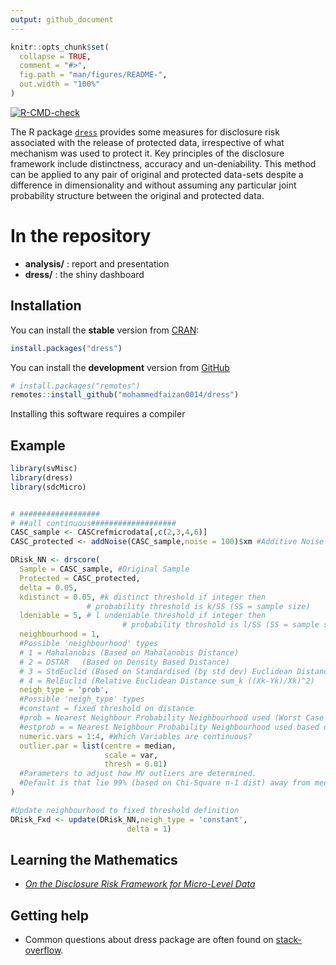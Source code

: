 ```yaml
---
output: github_document
---
```


<!-- README.md is generated from README.Rmd. Please edit that file -->

```r
knitr::opts_chunk$set(
  collapse = TRUE,
  comment = "#>",
  fig.path = "man/figures/README-",
  out.width = "100%"
)
```


<!-- badges: start -->
[![R-CMD-check](https://github.com/mohammedfaizan0014/dress/workflows/R-CMD-check/badge.svg)](https://github.com/mohammedfaizan0014/dress/actions)
<!-- badges: end -->

The R package [`dress`](https://mohammedfaizan0014.github.io/dress/index.html) provides some measures for disclosure risk associated with the release of protected data, irrespective of what mechanism was used to protect it. Key principles of the disclosure framework include distinctness, accuracy and un-deniability. This method can be applied to any pair of original and protected data-sets despite a difference in dimensionality and without assuming any particular joint probability structure between the original and protected data. 

# In the repository

- **analysis/** : report and presentation
- **dress/** : the shiny dashboard

## Installation

You can install the **stable** version from [CRAN](https://cran.r-project.org/package=dress):

```r
install.packages("dress")
```

You can install the **development** version from
[GitHub](https://github.com/mohammedfaizan0014/dress)

```r
# install.packages("remotes")
remotes::install_github("mohammedfaizan0014/dress")
```

Installing this software requires a compiler

## Example

```r

library(svMisc)
library(dress)
library(sdcMicro)


# ##################
# ##all continuous###################
CASC_sample <- CASCrefmicrodata[,c(2,3,4,6)]
CASC_protected <- addNoise(CASC_sample,noise = 100)$xm #Additive Noise protected

DRisk_NN <- drscore(
  Sample = CASC_sample, #Original Sample
  Protected = CASC_protected,
  delta = 0.05,
  kdistinct = 0.05, #k distinct threshold if integer then
                 # probability threshold is k/SS (SS = sample size)
  ldeniable = 5, # l undeniable threshold if integer then
                         # probability threshold is l/SS (SS = sample size)
  neighbourhood = 1,
  #Possible 'neighbourhood' types
  # 1 = Mahalanobis (Based on Mahalanobis Distance)
  # 2 = DSTAR   (Based on Density Based Distance)
  # 3 = StdEuclid (Based on Standardised (by std dev) Euclidean Distance)
  # 4 = RelEuclid (Relative Euclidean Distance sum_k ((Xk-Yk)/Xk)^2)
  neigh_type = 'prob',
  #Possible 'neigh_type' types
  #constant = fixed threshold on distance
  #prob = Nearest Neighbour Probability Neighbourhood used (Worst Case Scenario 1)
  #estprob = = Nearest Neighbour Probability Neighbourhood used based on protected density (Worst Case Scenario 2)
  numeric.vars = 1:4, #Which Variables are continuous?
  outlier.par = list(centre = median,
                     scale = var,
                     thresh = 0.01)
  #Parameters to adjust how MV outliers are determined.
  #Default is that lie 99% (based on Chi-Square n-1 dist) away from median after scale by variance.
)

#Update neighbourhood to fixed threshold definition
DRisk_Fxd <- update(DRisk_NN,neigh_type = 'constant',
                          delta = 1)


```

## Learning the Mathematics

- *[On the Disclosure Risk Framework for Micro-Level Data]()*
<!-- the paper  -->

## Getting help

- Common questions about dress package are often found on [stack-overflow](https://stackoverflow.com/). 

